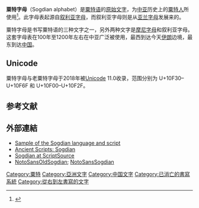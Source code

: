 {{Infobox Writing system 
 |sample=Sogdian text Manichaean letter.jpg
 |caption=用粟特字母写的[[粟特文摩尼教書信|粟特文摩尼教書信]]
 |name=粟特字母
 |altname=𐼑𐼇𐼄𐼌𐼊𐼋<br/>𐼼𐼴𐼶𐼹𐼷𐼸<ref name = "Pandey2017">{{cite web |last1=Pandey |first1=Anshuman |title=Revised proposal to encode the Sogdian script in Unicode |url=https://www.unicode.org/L2/L2016/16371r2-sogdian.pdf |date=25 January 2017|accessdate=4 December 2019}}</ref>
 |type=[[辅音音素文字|辅音音素文字]]
 |languages=[[粟特语|粟特语]]
 |time=[[古典时代晚期|古典时代晚期]]
 |fam1=[[腓尼基字母|腓尼基字母]]
 |fam2=[[亚兰字母|亚兰字母]]
 |fam3=[[叙利亚字母|叙利亚字母]]
 |children=
[[摩尼字母|摩尼字母]]<br/>
[[回鹘字母|回鹘字母]]<br/>
　→[[胡都木蒙古文|蒙古文]]<br />
　　→[[托忒文|托忒文]]<br />
　　→[[满文|满文]]<br />
　　　→[[锡伯文|锡伯文]]<br />
[[突厥字母|突厥字母]]
 |iso15924=Sogd
 |iso15924 note = (Sogdian)<br><code>Sogo, 142</code>（古粟特文）
 |unicode={{ublist |class=nowrap |[https://www.unicode.org/charts/PDF/U10F00.pdf U+10F00–U+10F2F] {{smaller|古粟特文}}|[https://www.unicode.org/charts/PDF/U10F30.pdf U+10F30–U+10F6F] {{smaller|粟特文}} }}
}}

'''粟特字母'''（Sogdian alphabet）是[[粟特语|粟特语]]的[[原始文字|原始文字]]，为[[中亚|中亚]]历史上的[[粟特人|粟特人]]所使用<ref name=gharib>{{Citation|last=Gharib|first=B.|publication-date =1995|title =Sogdian Dictionary: Sogdian-Persian-English|publication-place=Tehran, Iran|publisher=Farhangan Publications|pages =xiii-xxxvi|isbn=964-5558-06-9|nopp=true|postscript=<!--none-->}}</ref>。此字母表起源自[[叙利亚字母|叙利亚字母]]，而叙利亚字母则是从[[亚兰字母|亚兰字母]]发展来的。

粟特字母是书写粟特语的三种文字之一，另外两种文字是[[摩尼字母|摩尼字母]]和叙利亚字母。这套字母表在100年至1200年左右在中亚广泛被使用，最西到达今天[[伊朗|伊朗]]边境，最东到达[[中国|中国]]。

== Unicode ==
{{main|粟特字母 (Unicode區段)|老粟特字母 (Unicode區段)}}
粟特字母与老粟特字母于2018年被[[Unicode|Unicode]] 11.0收录，范围分别为 U+10F30–U+10F6F 和 U+10F00–U+10F2F。
{{Unicode chart Old Sogdian}}

{{Unicode chart Sogdian}}

==参考文献==
<references/>

==外部連結==
*[https://web.archive.org/web/20061016155653/http://iranianlanguages.com/midiranian/sogdian_sample.htm Sample of the Sogdian language and script]
*[http://www.ancientscripts.com/sogdian.html Ancient Scripts: Sogdian]
*[http://scriptsource.org/cms/scripts/page.php?item_id=script_detail&key=Qaap Sogdian at ScriptSource]
*[https://github.com/googlefonts/noto-fonts/tree/master/phaseIII_only/unhinted/otf/NotoSansOldSogdian NotoSansOldSogdian]; [https://github.com/googlefonts/noto-fonts/tree/master/phaseIII_only/unhinted/otf/NotoSansSogdian NotoSansSogdian]

[[Category:粟特|Category:粟特]]
[[Category:亞洲文字|Category:亞洲文字]]
[[Category:中国文字|Category:中国文字]]
[[Category:已消亡的書寫系統|Category:已消亡的書寫系統]]
[[Category:從右到左書寫的文字|Category:從右到左書寫的文字]]